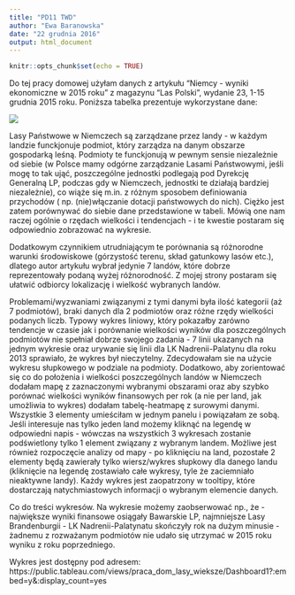 ---
title: "PD11 TWD"
author: "Ewa Baranowska"
date: "22 grudnia 2016"
output: html_document
---

```{r setup, include=FALSE}
knitr::opts_chunk$set(echo = TRUE)
```

Do tej pracy domowej użyłam danych z artykułu "Niemcy - wyniki ekonomiczne w 2015 roku" z magazynu "Las Polski", wydanie 23, 1-15 grudnia 2015 roku. Poniższa tabelka prezentuje wykorzystane dane:

![](artykul.jpg)

Lasy Państwowe w Niemczech są zarządzane przez landy - w każdym landzie funckjonuje podmiot, który zarządza na danym obszarze gospodarką leśną. Podmioty te funckjonują w pewnym sensie niezależnie od siebie (w Polsce mamy odgórne zarządzanie Lasami Państwowymi, jeśli mogę to tak ująć, poszczególne jednostki podlegają pod Dyrekcję Generalną LP, podczas gdy w Niemczech, jednostki te działają bardziej niezależnie), co wiąże się m.in. z różnym sposobem definiowania przychodów ( np. (nie)włączanie dotacji państwowych do nich). Ciężko jest zatem porównywać do siebie dane przedstawione w tabeli. Mówią one nam raczej ogólnie o rzędach wielkości i tendencjach - i te kwestie postaram się odpowiednio zobrazować na wykresie.

Dodatkowym czynnikiem utrudniającym te porównania są różnorodne warunki środowiskowe (górzystość terenu, skład gatunkowy lasów etc.), dlatego autor artykułu wybrał jedynie 7 landów, które dobrze reprezentowały podaną wyżej różnorodność. Z mojej strony postaram się ułatwić odbiorcy lokalizację i wielkość wybranych landów.

Problemami/wyzwaniami związanymi z tymi danymi była ilość kategorii (aż 7 podmiotów), braki danych dla 2 podmiotów oraz różne rzędy wielkości podanych liczb. Typowy wykres liniowy, który pokazałby zarówno tendencje w czasie jak i porównanie wielkości wyników dla poszczególnych podmiotów nie spełniał dobrze swojego zadania - 7 linii ukazanych na jednym wykresie oraz urywanie się linii dla LK Nadrenii-Palatynu dla roku 2013 sprawiało, że wykres był nieczytelny. Zdecydowałam sie na użycie wykresu słupkowego w podziale na podmioty. Dodatkowo, aby zorientować się co do położenia i wielkości poszczególnych landów w Niemczech dodałam mapę z zaznaczonymi wybranymi obszarami oraz aby szybko porównać wielkości wyników finansowych per rok (a nie per land, jak umożliwia to wykres) dodałam tabelę-heatmapę z surowymi danymi. Wszystkie 3 elementy umieściłam w jednym panelu i powiązałam ze sobą.  Jeśli interesuje nas tylko jeden land możemy kliknąć na legendę w odpowiedni napis - wówczas na wszystkich 3 wykresach zostanie podświetlony tylko 1 element związany z wybranym landem. Możliwe jest również rozpoczęcie analizy od mapy - po kliknięciu na land, pozostałe 2 elementy będą zawierały tylko wiersz/wykres słupkowy dla danego landu (kliknięcie na legendę zostawiało całe wykresy, tyle że zaciemniało nieaktywne landy). Każdy wykres jest zaopatrzony w tooltipy, które dostarczają natychmiastowych informacji o wybranym elemencie danych.

Co do treści wykresów. Na wykresie możemy zaobserwować np., że
    - największe wyniki finansowe osiągały Bawarskie LP, najmniejsze Lasy Brandenburgii
    - LK Nadrenii-Palatynatu skończyły rok na dużym minusie
    - żadnemu z rozważanym podmiotów nie udało się utrzymać w 2015 roku wyniku z roku poprzedniego.

Wykres jest dostępny pod adresem:
https://public.tableau.com/views/praca_dom_lasy_wieksze/Dashboard1?:embed=y&:display_count=yes

